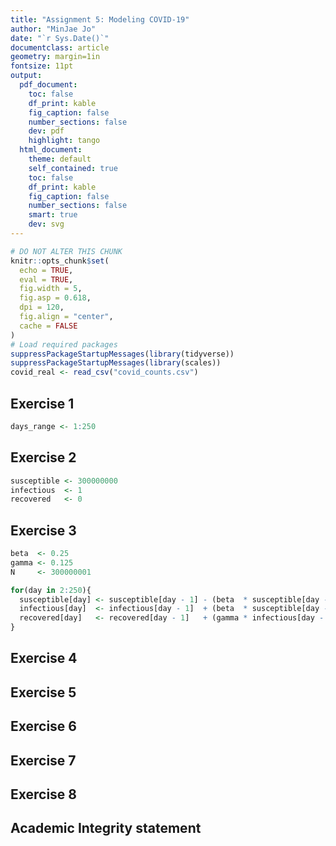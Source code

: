 ```yaml
---
title: "Assignment 5: Modeling COVID-19"
author: "MinJae Jo"
date: "`r Sys.Date()`"
documentclass: article
geometry: margin=1in
fontsize: 11pt
output:
  pdf_document:
    toc: false
    df_print: kable
    fig_caption: false
    number_sections: false
    dev: pdf
    highlight: tango
  html_document:
    theme: default
    self_contained: true
    toc: false
    df_print: kable
    fig_caption: false
    number_sections: false
    smart: true
    dev: svg
---
```


```r
# DO NOT ALTER THIS CHUNK
knitr::opts_chunk$set(
  echo = TRUE,
  eval = TRUE,
  fig.width = 5,
  fig.asp = 0.618,
  dpi = 120,
  fig.align = "center",
  cache = FALSE
)
# Load required packages
suppressPackageStartupMessages(library(tidyverse))
suppressPackageStartupMessages(library(scales))
covid_real <- read_csv("covid_counts.csv")
```


## Exercise 1
```r
days_range <- 1:250
```



## Exercise 2
```r
susceptible <- 300000000
infectious  <- 1
recovered   <- 0
```



## Exercise 3
```r
beta  <- 0.25
gamma <- 0.125
N     <- 300000001

for(day in 2:250){
  susceptible[day] <- susceptible[day - 1] - (beta  * susceptible[day - 1] * infectious[day - 1]) / N
  infectious[day]  <- infectious[day - 1]  + (beta  * susceptible[day - 1] * infectious[day - 1]) / N - (gamma * infectious[day - 1])
  recovered[day]   <- recovered[day - 1]   + (gamma * infectious[day - 1])
}
```


## Exercise 4




## Exercise 5




## Exercise 6




## Exercise 7




## Exercise 8




## Academic Integrity statement
